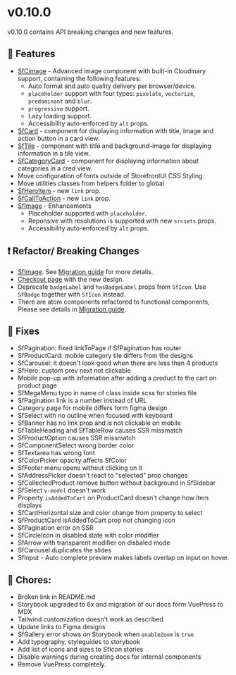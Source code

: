 
<Meta title="Releases/v0.10.0 - Latest/Change log" />

# v0.10.0

v0.10.0 contains API breaking changes and new features.

## 🚀 Features

- [SfCimage](?path=/story/components-atoms-cloudinary-image--common) - Advanced image component with built-in Cloudinary support, containing the following features:
  - Auto format and auto quality delivery per browser/device.
  - `placeholder` support with four types: `pixelate`, `vectorize`, `predominant` and `blur`.
  - `progressive` support.
  - Lazy loading support.
  - Accessibility auto-enforced by `alt` props.
- [SfCard](?path=/story/components-molecules-card--common) - component for displaying information with title, image and action button in a card view.
- [SfTile](?path=/story/components-molecules-tile--common) - component with title and background-image for displaying information in a tile view.
- [SfCategoryCard](?path=/story/components-molecules-category-card--common) - component for displaying information about categories in a cred view.
- Move configuration of fonts outside of StorefrontUI CSS Styling.
- Move utilities classes from helpers folder to global
- [SfHeroItem](?path=/story/components-organisms-hero--common) - new `link` prop.
- [SfCallToAction](?path=/story/components-molecules-call-to-action--common) - new `link` prop.
- [SfImage](?path=/story/components-atoms-image--common) - Enhancements
  - Placeholder supported with `placeholder`.
  - Reponsive with resolutions is supported with new `srcsets` props.
  - Accessibility auto-enforced by `alt` props.

## ❗ Refactor/ Breaking Changes

- [SfImage](?path=/story/components-atoms-image--common). See [Migration guide](/?path=/story/releases-v0-10-0-migration-guide--page) for more details.
- [Checkout page](?path=/story/pages-checkout--common) with the new design.
- Deprecate `badgeLabel` and `hasBadgeLabel` props from `SfIcon`. Use `SfBadge` together with `SfIcon` instead. 
- There are atom components refactored to functional components, Please see details in [Migration guide](/?path=/story/releases-v0-10-0-migration-guide--page).

## 🐛 Fixes

- SfPagination: fixed linkToPage if SfPagination has router
- SfProductCard: mobile category tile differs from the designs
- SfCarousel: it doesn't look good when there are less than 4 products
- SfHero: custom prev next not clickable
- Mobile pop-up with information after adding a product to the cart on product page
- SfMegaMenu typo in name of class inside scss for stories file
- SfPagination link is a number instead of URL
- Category page for mobile differs form figma design
- SfSelect with no outline when focused with keyboard
- SfBanner has no link prop and is not clickable on mobile
- SfTableHeading and SfTableRow causes SSR missmatch
- SfProductOption causes SSR missmatch
- SfComponentSelect wrong border color
- SfTextarea has wrong font
- SfColorPicker opacity affects SfColor
- SfFooter menu opens without clicking on it
- SfAddressPicker doesn't react to "selected" prop changes
- SfCollectedProduct remove button without background in SfSidebar
- SfSelect `v-model` doesn't work
- Property `isAddedToCart` on ProductCard doesn't change how item displays
- SfCardHorizontal size and color change from property to select
- SfProductCard isAddedToCart prop not changing icon
- SfPagination error on SSR
- SfCircleIcon in disabled state with color modifier
- SfArrow with transparent modifier on disbaled mode
- SfCarousel duplicates the slides
- SfInput - Auto complete preview makes labels overlap on input on hover.

## 🧹 Chores:

- Broken link in README.md
- Storybook upgraded to 6x and migration of our docs form VuePress to MDX
- Tailwind customization doesn't work as described
- Update links to Figma designs
- SfGallery error shows on Storybook when `enableZoom` is `true`
- Add typography, styleguides to storybook
- Add list of icons and sizes to SfIcon stories
- Disable warnings during creating docs for internal components
- Remove VuePress completely.
